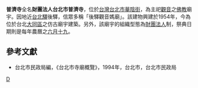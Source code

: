 '''普濟寺'''全名'''財團法人台北市普濟寺'''，位於[[台灣|台灣]][[台北市|台北市]][[華陰街|華陰街]]，為主祀[[觀音|觀音]]之[[佛教|佛教]]廟宇。因地近[[台北驛|台北驛]]後驛，信眾多稱「後驛觀音媽廟」。該建物興建於1954年，今為位於台北[[大同區_(臺灣)|大同區]]之仿古廟宇建築。另外，該廟宇的組織型態為[[財團法人|財團法人]]制，祭典日期則是每年農曆之[[六月十九|六月十九]]。

==參考文獻==
*台北市民政局編，《台北市寺廟概覽》，1994年，台北市，台北市民政局

{{台灣建築小作品}}

[[Category:台北市觀音寺|D]]